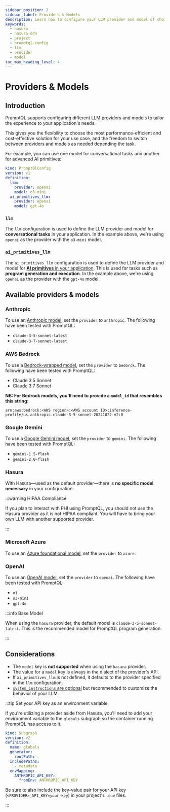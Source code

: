 ```yaml
---
sidebar_position: 2
sidebar_label: Providers & Models
description: Learn how to configure your LLM provider and model of choice.
keywords:
  - hasura
  - hasura ddn
  - project
  - promptql-config
  - llm
  - provider
  - model
toc_max_heading_level: 4
---
```


# Providers & Models

## Introduction

PromptQL supports configuring different LLM providers and models to tailor the experience to your application's needs.

This gives you the flexibility to choose the most performance-efficient and cost-effective solution for your use case,
and the freedom to switch between providers and models as needed depending the task.

For example, you can use one model for conversational tasks and another for advanced AI primitives:

```yaml {5-6,8-9}
kind: PromptQlConfig
version: v1
definition:
  llm:
    provider: openai
    model: o3-mini
  ai_primitives_llm:
    provider: openai
    model: gpt-4o
```

### `llm`

The `llm` configuration is used to define the LLM provider and model for **conversational tasks** in your application.
In the example above, we're using `openai` as the provider with the `o3-mini` model.

### `ai_primitives_llm`

The `ai_primitives_llm` configuration is used to define the LLM provider and model for
[**AI primitives** in your application](/promptql-apis/execute-program-api.mdx). This is used for tasks such as
**program generation and execution**. In the example above, we're using `openai` as the provider with the `gpt-4o`
model.

## Available providers & models

### Anthropic

To use an [Anthropic model](https://docs.anthropic.com/en/docs/about-claude/models/all-models), set the `provider` to
`anthropic`. The following have been tested with PromptQL:

- `claude-3-5-sonnet-latest`
- `claude-3-7-sonnet-latest`

### AWS Bedrock

To use a [Bedrock-wrapped model](https://aws.amazon.com/bedrock/), set the `provider` to `bedorck`. The following have
been tested with PromptQL:

- Claude 3.5 Sonnet
- Claude 3.7 Sonnet

**NB: For Bedrock models, you'll need to provide a `model_id` that resembles this string:**

```
arn:aws:bedrock:<AWS region>:<AWS account ID>:inference-profile/us.anthropic.claude-3-5-sonnet-20241022-v2:0
```

### Google Gemini

To use a [Google Gemini model](https://ai.google.dev/gemini-api/docs/models), set the `provider` to `gemini`. The
following have been tested with PromptQL:

- `gemini-1.5-flash`
- `gemini-2.0-flash`

### Hasura

With Hasura—used as the default provider—there is **no specific model necessary** in your configuration.

:::warning HIPAA Compliance

If you plan to interact with PHI using PromptQL, you should not use the Hasura provider as it is not 
HIPAA compliant. You will have to bring your own LLM with another supported provider.

:::

### Microsoft Azure

To use an [Azure foundational model](https://azure.microsoft.com/en-us/products/ai-model-catalog#Models), set the
`provider` to `azure`.

### OpenAI

To use an [OpenAI model](https://platform.openai.com/docs/models), set the `provider` to `openai`. The following have
been tested with PromptQL:

- `o1`
- `o3-mini`
- `gpt-4o`

:::info Base Model

When using the `hasura` provider, the default model is `claude-3-5-sonnet-latest`. This is the recommended model for
PromptQL program generation.

:::

## Considerations

- The `model` key is **not supported** when using the `hasura` provider.
- The value for a `model` key is always in the dialect of the provider's API.
- If `ai_primitives_llm` is not defined, it defaults to the provider specified in the `llm` configuration.
- [`system_instructions` are optional](/project-configuration/promptql-config/system-instructions.mdx) but recommended
  to customize the behavior of your LLM.

:::tip Set your API key as an environment variable

If you're utilizing a provider aside from Hasura, you'll need to add your environment variable to the `globals` subgraph
so the container running PromptQL has access to it.

```yaml title="As an example, in globals/subgraph.yaml:" {9-11}
kind: Subgraph
version: v2
definition:
  name: globals
  generator:
    rootPath: .
  includePaths:
    - metadata
  envMapping:
    ANTHROPIC_API_KEY:
      fromEnv: ANTHROPIC_API_KEY
```

Be sure to also include the key-value pair for your API key (`<PROVIDER>_API_KEY=your-key`) in your project's `.env`
files.

:::
